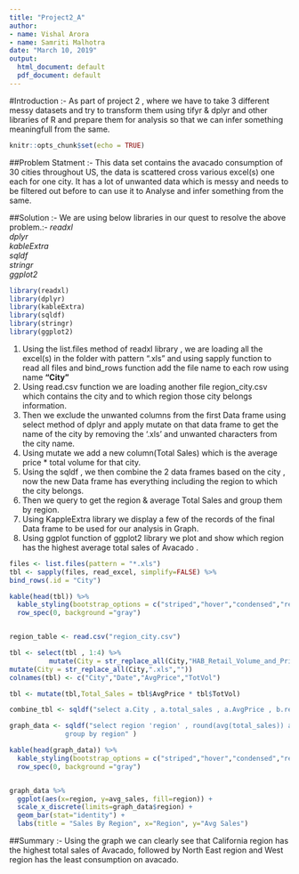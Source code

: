 ---
title: "Project2_A"
author:
- name: Vishal Arora
- name: Samriti Malhotra
date: "March 10, 2019"
output:
  html_document: default
  pdf_document: default
---

#Introduction :-
As part of project 2 , where we have to take 3 different messy datasets and try to transform them using tifyr & dplyr and other libraries of R and prepare them for analysis so that we can infer something meaningfull from the same.
```{r setup, include=FALSE}
knitr::opts_chunk$set(echo = TRUE)

```
##Problem Statment :-
This data set contains the avacado consumption of 30 cities throughout US, the data is scattered cross various excel(s) one each for one city. It has a lot of unwanted data which is messy and needs to be filtered out before to can use it to Analyse and infer something from the same.



##Solution :-
We are using below libraries in our quest to resolve the above problem.:-
*readxl*     
*dplyr*     
*kableExtra*       
*sqldf*       
*stringr*      
*ggplot2*      
```{r include=FALSE}
library(readxl)
library(dplyr)
library(kableExtra)
library(sqldf)
library(stringr)
library(ggplot2)

```


1) Using the list.files method of readxl library , we are loading all the excel(s) in the folder with pattern ".xls" and using sapply function to read all files and bind_rows function add the file name  to each row using name **"City"**       
2) Using read.csv function we are loading another file region_city.csv which contains the  city and to which region those city belongs information.       
3) Then we exclude the unwanted columns from the first Data frame using select method of dplyr and apply mutate on that data frame to get the name of     the city by removing the '.xls' and unwanted characters from the city name.          
4) Using mutate we add a new column(Total Sales) which is the average price * total volume for that city.         
5) Using the sqldf , we then combine the 2 data frames based on the city , now the new Data frame has everything including the region to which the city belongs.         
6) Then we query to get the region & average Total Sales and group them by region.              
7) Using KappleExtra library we display a few of the records of the final Data frame to be used for our analysis in Graph.           
8) Using ggplot function of ggplot2 library we plot and show which region has the highest average total sales of Avacado .       

```{r}
files <- list.files(pattern = "*.xls")
tbl <- sapply(files, read_excel, simplify=FALSE) %>%
bind_rows(.id = "City")

kable(head(tbl)) %>% 
  kable_styling(bootstrap_options = c("striped","hover","condensed","responsive"),full_width   = F,position = "left",font_size = 12) %>%
  row_spec(0, background ="gray") 


region_table <- read.csv("region_city.csv")

tbl <- select(tbl , 1:4) %>%
          mutate(City = str_replace_all(City,"HAB_Retail_Volume_and_Price_2018_conventional_",""))  %>%
mutate(City = str_replace_all(City,".xls","")) 
colnames(tbl) <- c("City","Date","AvgPrice","TotVol")

tbl <- mutate(tbl,Total_Sales = tbl$AvgPrice * tbl$TotVol)

combine_tbl <- sqldf("select a.City , a.total_sales , a.AvgPrice , b.region from tbl a left outer join region_table b on upper(a.city) = upper(b.city)" ) 

graph_data <- sqldf("select region 'region' , round(avg(total_sales)) avg_sales  from combine_tbl
              group by region" )

kable(head(graph_data)) %>% 
  kable_styling(bootstrap_options = c("striped","hover","condensed","responsive"),full_width   = F,position = "left",font_size = 12) %>%
  row_spec(0, background ="gray") 


graph_data %>%
  ggplot(aes(x=region, y=avg_sales, fill=region)) + 
  scale_x_discrete(limits=graph_data$region) + 
  geom_bar(stat="identity") + 
  labs(title = "Sales By Region", x="Region", y="Avg Sales")  
```

##Summary :-
 Using the graph we can clearly see that California region has the highest total sales of Avacado, followed by North East region and West region has the least consumption on avacado.
